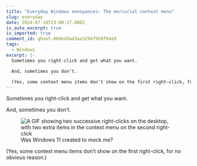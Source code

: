 ```yaml
---
title: "Everyday Windows annoyances: The mercurial context menu"
slug: everyday
date: 2024-07-10T23:00:27.000Z
is_auto_excerpt: true
is_imported: true
comment_id: ghost-668eddad3ae32947959f04a9
tags:
  - Windows
excerpt: |-
  Sometimes you right-click and get what you want.

  And, sometimes you don’t.

  (Yes, some context menu items don’t show on the first right-click, for no obvious reason.)
---
```



Sometimes you right-click and get what you want.

And, sometimes you don’t.

<figure>
  <img
    src={context_menu_gif.src}
    alt="A GIF showing two successive right-clicks on the desktop, with two extra items in the context menu on the second right-click"
    height={context_menu_gif.height}
    width={context_menu_gif.width}
  />
  <figcaption>
    <span>Was Windows 11 created to mock me?</span>
  </figcaption>
</figure>

(Yes, some context menu items don’t show on the first right-click, for no
obvious reason.)
